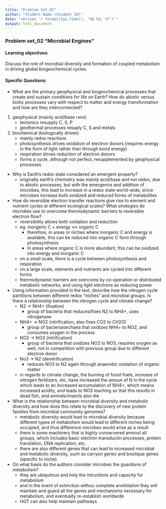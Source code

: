 ---
title: "Problem Set_02"
author: "Student Name (Student ID)"
date: "version `r format(Sys.time(), '%B %d, %Y')`"
output: html_document
---
### Problem set_02 “Microbial Engines”
#### Learning objectives: 
Discuss the role of microbial diversity and formation of coupled metabolism in driving global biogeochemical cycles.

#### Specific Questions:
* What are the primary geophysical and biogeochemical processes that create and sustain conditions for life on Earth? How do abiotic versus biotic processes vary with respect to matter and energy transformation and how are they interconnected?  
1. geophysical (mainly acid/base rxns)
    * tectonics resupply C, S, P
    * geothermal processes resuply C, S and metals
2. biochemical (biologically driven)
    * mainly redox reactions
    * photosynthesis drives oxidation of electron donors (requires energy in the form of light rather than through bond energy)
    * respiration drives reduction of electron donors
    * forms a cycle, although not perfect, resupplemented by geophysical processes

* Why is Earth's redox state considered an emergent property?
    * originally earth's chemistry was mainly acid/base and not redox, due to abiotic processes, but with the emergence and addition of microbes, this lead to increase in a redox state world-wide, since microbes increase both oxidized and reduced forms of metabolites

* How do reversible electron transfer reactions give rise to element and nutrient cycles at different ecological scales? What strategies do microbes use to overcome thermodynamic barriers to reversible electron flow?  
    * reversibility allows both oxidation and reduction 
    * eg. inorganic C + energy <-> organic C 
        * therefore, in areas or niches where inorganic C and energy is available, this can be reduced into organic C form through photosynthesis
        * In areas where organic C is more abundant, this can be oxidized into energy and inorganic C
    * on a small scale, there is a cycle between photosynthesis and respiration
    * on a large scale, elements and nutrients are cycled into different forms
    * thermodynamic barriers are overcome by co-operation or distributed metabolic networks, and using light electrons as reducing power

* Using information provided in the text, describe how the nitrogen cycle partitions between different redox "niches" and microbial groups. Is there a relationship between the nitrogen cycle and climate change?   
    * N2 -> NH4+ (fixation)
        * group of bacteria that reduces/fixes N2 to NH4+, uses nitrogenase
    * NH4+ -> NO2 (nitrification, also fixes CO2 to CH2O) 
        * group of bacteria/archaea that oxidizes NH4+ to NO2, and consumes oxygen in the process
    * NO2 -> NO3 (nitrification)
        * group of bacteria that oxidizes NO2 to NO3, requires oxygen as well, not in competition with previous group due to different electron donor 
    * No3 -> N2 (denitrification)
        * reduces NO3 to N2 again through anaerobic oxidation of organic matter
    * in regards to climate change, the burning of fossil fuels, increase of nitrogen fertilizers, etc, have increased the amoun of N in the cycle which leads to an increased accumulation of NH4+, which means increased acidity, and leads to NO3 leaching so that this results in dead fish, and animals/insects also die
  
* What is the relationship between microbial diversity and metabolic diversity and how does this relate to the discovery of new protein families from microbial community genomes?
    * metabolic diversity would lead to microbial diversity because different types of metabolism would lead to different niches being occupied, and thus difference microbes would arise as a result
    * there is some machinery that is highly conservered amonst all groups, which includes basic electron transductin processes, protein translation, DNA replication, etc.
    * there are also different genes that can lead to increased microbial and metabolic diversity, such as carryon genes and boutique genes (specific to niche)

* On what basis do the authors consider microbes the guardians of metabolism?  
    * they are ubiquitous and holy the intructions and capacity for metabolism
    * and in the event of extinction withou complete annihilation they will maintain and guard all the genes and mechanisms necessary for metabolism, and eventually re-establish worldwide
    * HGT can also help maintain pathways